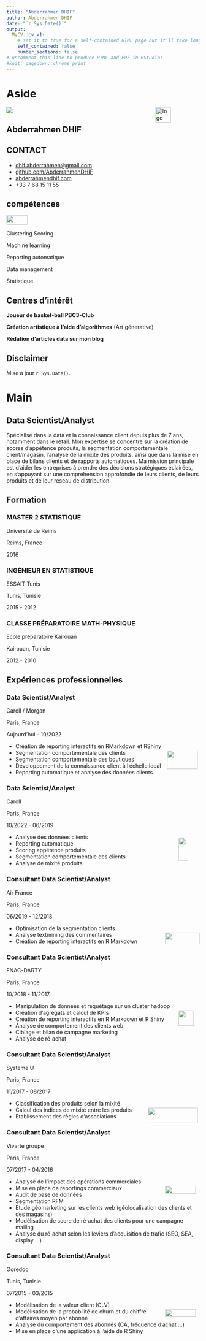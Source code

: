 ```yaml
---
title: "Abderrahmen DHIF"
author: Abderrahmen DHIF
date: "`r Sys.Date()`"
output:
  MyCV::cv_v1:
    # set it to true for a self-contained HTML page but it'll take longer to render
    self_contained: false
    number_sections: false
# uncomment this line to produce HTML and PDF in RStudio:
#knit: pagedown::chrome_print
---
```




# Aside

<img src="https://raw.githubusercontent.com/AbderrahmenDHIF/MyCV/main/inst/resources/img/Abde.jpg"  class="imgcv">
![logo](https://raw.githubusercontent.com/AbderrahmenDHIF/MyCV/main/inst/resources/img/logo.png){width=40px height=40px style="float:right; margin-right:75px"} 

## Abderrahmen DHIF {#name}

## CONTACT {#contact}

-   <i class="fa fa-envelope"></i> [dhif.abderrahmen\@gmail.com](mailto:dhif.abderrahmen@gmail.com){.email}
-   <i class="fa fa-github"></i> [github.com/AbderrahmenDHIF](https://github.com/AbderrahmenDHIF)
-   <i class="fa-solid fa-globe"></i> [abderrahmendhif.com](https://abderrahmendhif.com)
-   <i class="fa fa-phone"></i> +33 7 68 15 11 55

## compétences {#skills}

<i class="fa-brands fa-r-project"></i> <i class="fa-brands fa-python"></i> <i class="fa-solid fa-database"></i> <i class="fa-brands fa-git-alt"></i> ![](https://raw.githubusercontent.com/AbderrahmenDHIF/MyCV/main/inst/resources/img/DSS2-dark.png){width=55px height=25px style="vertical-align:top"}

<i class="fa-solid fa-users" style="font-size:15px;"></i> Clustering <i class="fa-solid fa-bullseye" style="font-size:15px;"></i> Scoring

<i class="fa-solid fa-laptop-code" style="font-size:15px;"></i> Machine learning

<i class="fa-solid fa-chart-line" style="font-size:15px;"></i> Reporting automatique

<i class="fa-solid fa-server" style="font-size:15px;"></i> Data management

<i class="fa-solid fa-chart-column" style="font-size:15px;"></i> Statistique

## Centres d’intérêt {#centres}

<i class="fa-solid fa-basketball"></i> **Joueur de basket-ball PBC3‑Club** 

<i class="fa-solid fa-palette"></i> **Création artistique à l'aide d'algorithmes**  (Art génerative)

<i class="fa-solid fa-pencil"></i> **Rédation d'articles data sur mon blog**


## Disclaimer {#disclaimer}

Mise à jour `r Sys.Date()`.

# Main

## Data Scientist/Analyst {#title}


Spécialisé dans la data et la connaissance client depuis plus de 7 ans, notamment dans le retail. Mon expertise se concentre sur la création de scores d'appétence produits, la segmentation comportementale client/magasin, l'analyse de la mixité des produits, ainsi que dans la mise en place de bilans clients et de rapports automatiques. Ma mission principale est d'aider les entreprises à prendre des décisions stratégiques éclairées, en s'appuyant sur une compréhension approfondie de leurs clients, de leurs produits et de leur réseau de distribution.

## Formation {data-icon="graduation-cap" data-concise="true"}

### MASTER 2 STATISTIQUE

Université de Reims

Reims, France

2016


### INGÉNIEUR EN STATISTIQUE

ESSAIT Tunis

Tunis, Tunisie

2015 - 2012

### CLASSE PRÉPARATOIRE MATH‑PHYSIQUE

Ecole préparatoire Kairouan

Kairouan, Tunisie

2012 - 2010


## Expériences professionnelles {#exp data-icon="suitcase"}


### Data Scientist/Analyst

Caroll / Morgan

Paris, France

Aujourd'hui - 10/2022

![](https://raw.githubusercontent.com/AbderrahmenDHIF/MyCV/main/inst/resources/img/GBM.png){width=80px height=48px style="float:right; margin-right:5px; margin-top:20px"} 

- Création de reporting interactifs en RMarkdown et RShiny 
- Segmentation comportementale des clients 
- Segmentation comportementale des boutiques 
- Développement de la connaissance client à l’échelle local 
- Reporting automatique et analyse des données clients 

### Data Scientist/Analyst

Caroll

Paris, France

10/2022 - 06/2019

![](https://raw.githubusercontent.com/AbderrahmenDHIF/MyCV/main/inst/resources/img/crl-dark.png){width=25px height=60px style="float:right; margin-right:30px; margin-top:10px"}

- Analyse des données clients
- Reporting automatique
- Scoring appétence produits
- Segmentation comportementale des clients
- Analyse de mixité produits

### Consultant Data Scientist/Analyst

Air France 

Paris, France 

06/2019 - 12/2018 

![](https://raw.githubusercontent.com/AbderrahmenDHIF/MyCV/main/inst/resources/img/airfrance-dark.png){width=90px height=30px style="float:right; margin-top:20px"}

- Optimisation de la segmentation clients
- Analyse textmining des commentaires
- Création de reporting interactifs en R Markdown

### Consultant Data Scientist/Analyst

FNAC-DARTY 

Paris, France 

10/2018 - 11/2017 

![](https://raw.githubusercontent.com/AbderrahmenDHIF/MyCV/main/inst/resources/img/Darty-dark.png){width=40px height=40px style="float:right; margin-right:15px; margin-top:20px"} 

- Manipulation de données et requétage sur un cluster hadoop 
- Création d’agrégats et calcul de KPIs 
- Création de reporting interactifs en R Markdown et R Shiny 
- Analyse de comportement des clients web 
- Ciblage et bilan de campagne marketing 
- Analyse de ré‑achat 

### Consultant Data Scientist/Analyst

Systeme U 

Paris, France 

11/2017 - 08/2017 

![](https://raw.githubusercontent.com/AbderrahmenDHIF/MyCV/main/inst/resources/img/Systeme_U_2009_logo.png){width=130px height=40px style="float:right; margin-right:5px; margin-top:20px"} 

- Classification des produits selon la mixité 
- Calcul des indices de mixité entre les produits 
- Etablissement des règles d’associations 

### Consultant Data Scientist/Analyst

Vivarte groupe 

Paris, France 

07/2017 - 04/2016 

![](https://raw.githubusercontent.com/AbderrahmenDHIF/MyCV/main/inst/resources/img/vivarte-dark.png){width=80px height=20px style="float:right; margin-right:10px; margin-top:20px"} 

- Analyse de l’impact des opérations commerciales 
- Mise en place de reportings commerciaux 
- Audit de base de données 
- Segmentation RFM 
- Etude géomarketing sur les clients web (géolocalisation des clients et des magasins) 
- Modélisation de score de ré‑achat des clients pour une campagne mailing 
- Analyse du ré‑achat selon les leviers d’acquisition de trafic (SEO, SEA, display …) 


### Consultant Data Scientist/Analyst

Ooredoo 

Tunis, Tunisie 

07/2015 - 03/2015 

![](https://raw.githubusercontent.com/AbderrahmenDHIF/MyCV/main/inst/resources/img/Ooredoo.png){width=80px height=20px style="float:right; margin-right:10px; margin-top:20px"} 

- Modélisation de la valeur client (CLV) 
- Modélisation de la probabilité de churn et du chiffre d’affaires moyen par abonné 
- Analyse du comportement des abonnés (CA, fréquence d’achat …) 
- Mise en place d’une application à l’aide de R Shiny 
 
